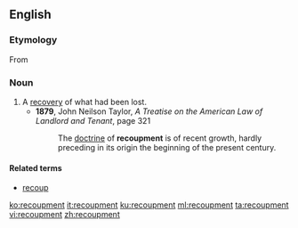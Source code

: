 ==English==

===Etymology===
From {{suffix|recoup|ment|lang=en}}

===Noun===
{{en-noun}}

# A [[recovery|recovery]] of what had been lost.
#* '''1879''', John Neilson Taylor, ''A Treatise on the American Law of Landlord and Tenant'', page 321
#*: The [[doctrine]] of '''recoupment''' is of recent growth, hardly preceding in its origin the beginning of the present century.

====Related terms====
* [[recoup]]

[[ko:recoupment]]
[[it:recoupment]]
[[ku:recoupment]]
[[ml:recoupment]]
[[ta:recoupment]]
[[vi:recoupment]]
[[zh:recoupment]]